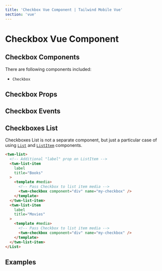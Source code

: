 ```yaml
---
title: 'Checkbox Vue Component | Tailwind Mobile Vue'
section: 'vue'
---
```



# Checkbox Vue Component

## Checkbox Components

There are following components included:

- `Checkbox`

## Checkbox Props

<CheckboxProps />

## Checkbox Events

<CheckboxEvents />

## Checkboxes List

Checkboxes List is not a separate component, but just a particular case of using [`List`](/vue/list) and [`ListItem`](/vue/list-item) components.

```html
<twm-list>
  <!-- Additional "label" prop on ListItem -->
  <twm-list-item
    label
    title="Books"
  >
    <template #media>
      <!-- Pass Checkbox to list item media -->
      <twm-checkbox component="div" name="my-checkbox" />
    </template>
  </twm-list-item>
  <twm-list-item
    label
    title="Movies"
  >
    <template #media>
      <!-- Pass Checkbox to list item media -->
      <twm-checkbox component="div" name="my-checkbox" />
    </template>
  </twm-list-item>
</List>
```

## Examples

<CheckboxExample />
